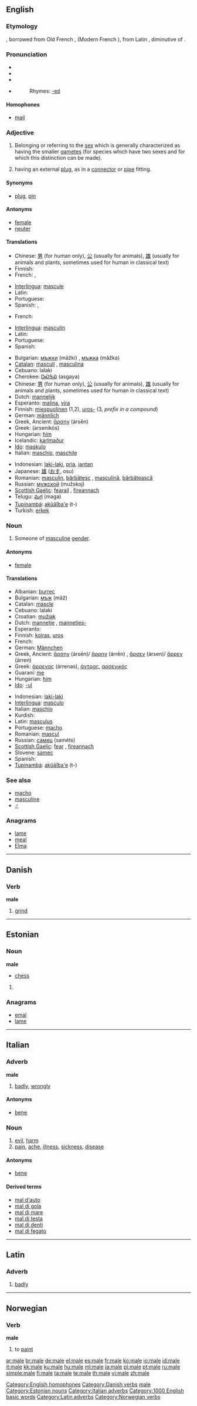{{see|Malé|mâle}}
==English==

===Etymology===
{{ME.}} {{term|male|lang=enm}}, borrowed from Old French {{term|masle}}, {{term|malle}} (Modern French {{term|mâle}}), from Latin {{term|masculus||masculine, a male}}, diminutive of {{term|mas|mās|male, masculine}}.

===Pronunciation===
*{{enPR|māl}}
* {{IPA|/meɪl/}}
* {{SAMPA|/meIl/}}
*{{audio|en-us-male.ogg|Audio (US)}}
*:Rhymes: [[Rhymes:English:-eɪl|-eɪl]]

====Homophones====
*[[mail]]

===Adjective===
{{en-adj|-}}

# Belonging or referring to the [[sex]] which is generally characterized as having the smaller [[gamete]]s (for species which have two sexes and for which this distinction can be made).
# {{figurative}} having an external [[plug]], as in a [[connector]] or [[pipe]] fitting.

====Synonyms====
* {{figurative}} [[plug]], [[pin]]

====Antonyms====
*[[female]]
*[[neuter]]

====Translations====
{{trans-top|belonging or referring to the sex having the smaller gametes}}
*Chinese: [[男]] (for human only), [[公]] (usually for animals), [[雄]] (usually for animals and plants, sometimes used for human in classical text)
*Finnish: {{t|fi|miespuolinen}}
*French: {{qualifier|animal}} {{t|fr|mâle}}, {{qualifier|human}} {{t|fr|masculin}}
{{trans-mid}}
*[[Interlingua]]: [[mascule]]
*Latin: {{t|la|masculus}}
*Portuguese: {{t|pt|macho|m}}
*Spanish: {{t|es|masculino|m}}, {{t|es|macho|m}}
{{trans-bottom}}

{{trans-top|having an external plug}}
*French: {{t|fr|mâle}}
{{trans-mid}}
*[[Interlingua]]: [[masculin]]
*Latin: {{t|la|masculus}}
*Portuguese: {{t|pt|masculino|m}}
*Spanish: {{t|es|macho|m}}
{{trans-bottom}}

{{checktrans-top}}
*Bulgarian: [[мъжки]] (mǎžki) {{m}}, [[мъжка]] (mǎžka) {{f}}
*[[Catalan]]: [[masculí]] {{m}}, [[masculina]] {{f}}
*Cebuano: lalaki
*Cherokee: [[ᎠᏍᎦᏯ]] (asgaya)
*Chinese: [[男]] (for human only), [[公]] (usually for animals), [[雄]] (usually for animals and plants, sometimes used for human in classical text)
*Dutch: [[mannelijk]]
*Esperanto: [[malina]], [[vira]]
*Finnish: [[miespuolinen]] (1,2), [[uros|uros-]] (3, ''prefix in a compound'')
*German: [[männlich]]
*Greek, Ancient: [[ἄρσην]] (ársēn)
*Greek: {{t|el|αρσενικός}} (arsenikós)
*Hungarian: [[hím]]
*Icelandic: [[karlmaður]]
*[[Ido]]: [[maskulo]]
*Italian: [[maschio]], [[maschile]]
{{trans-mid}}
*Indonesian: [[laki-laki]], [[pria]], [[jantan]]
*Japanese: [[雄]] ([[おす]], osu)
*Romanian: [[masculin]], [[bărbătesc]] {{m}}, [[masculină]], [[bărbătească]] {{f}}
*Russian: [[мужской]] (mužskoj)
*[[Scottish Gaelic]]: [[fearail]] {{m}}, [[fireannach]] {{m}}
*Telugu: [[మగ]] (maga)
*[[Tupinambá]]: [[akûãîba'e]] (t-)
*Turkish: [[erkek]]
{{trans-bottom}}

===Noun===
{{en-noun}}

# Someone of [[masculine]] [[gender]].

====Antonyms====
*[[female]]

====Translations====
{{trans-top|someone of masculine gender}}
*Albanian: [[burrec]]
*Bulgarian: [[мъж]] (mǎž) {{m}}
*Catalan: [[mascle]] {{m}}
*Cebuano: lalaki
*Croatian: [[mužjak]] {{m}}
*Dutch: [[mannetje]] {{n}}, [[mannetjes-]]
*Esperanto: {{t|eo|viro}}
*Finnish: [[koiras]], [[uros]]
*French: {{t|fr|mâle|m}}
*German: [[Männchen]] {{n}}
*Greek, Ancient: [[ἄρσην]] (ársēn)/ [[ἄρρην]] (árrēn) {{m}}, [[ἄρσεν]] (ársen)/ [[ἄρρεν]] (árren) {{n}}
*Greek: [[άρρενας]] (árrenas), [[άντρας]], [[αρσενικός]]
*Guaraní: [[me]]
*Hungarian: [[hím]]
*[[Ido]]: [[-ul]]
{{trans-mid}}
*Indonesian: [[laki-laki]]
*[[Interlingua]]: [[masculo]]
*Italian: [[maschio]] {{m}}
*Kurdish: {{KUchar|[[نێر]]}}
*Latin: [[masculus]] {{m}}
*Portuguese: [[macho]] {{m}}
*Romanian: [[mascul]]
*Russian: [[самец]] (saméts) {{m}}
*[[Scottish Gaelic]]: [[fear#Scottish Gaelic|fear]] {{m}}, [[fireannach]] {{m}}
*Slovene: [[samec]] {{m}}
*Spanish: {{t|es|macho|m}}
*[[Tupinambá]]: [[akûãîba'e]] (t-)
{{trans-bottom}}

===See also===
*[[macho]]
*[[masculine]]
*[[♂]]

===Anagrams===
*[[lame]]
*[[meal]]
*[[Elma]]

[[Category:English homophones]]

----

==Danish==

===Verb===
'''male'''

# [[grind]]

[[Category:Danish verbs]]

----

==Estonian==

===Noun===
'''male'''
*[[chess]]

# {{defn|Estonian}}

===Anagrams===
*[[emal]]
*[[lame]]

[[Category:et:Chess| male]]
[[Category:Estonian nouns]]

----

==Italian==

===Adverb===
'''male'''

# [[badly]], [[wrongly]]

====Antonyms====
*[[bene]]

===Noun===
{{it-noun|mal|m|e|i}}

# [[evil]], [[harm]]
# [[pain]], [[ache]], [[illness]], [[sickness]], [[disease]]

====Antonyms====
*[[bene]]

====Derived terms====
*[[mal d'auto]]
*[[mal di gola]]
*[[mal di mare]]
*[[mal di testa]]
*[[mal di denti]]
*[[mal di fegato]]

[[Category:Italian adverbs]]

----

==Latin==

===Adverb===
{{la-ad|male|peius|pessimē}}

# [[badly]]

[[Category:1000 English basic words]]
[[Category:Latin adverbs]]

----

==Norwegian==

===Verb===
'''male'''

# to [[paint]]

[[Category:Norwegian verbs]]

[[ar:male]]
[[br:male]]
[[de:male]]
[[el:male]]
[[es:male]]
[[fr:male]]
[[ko:male]]
[[io:male]]
[[id:male]]
[[it:male]]
[[kk:male]]
[[ku:male]]
[[hu:male]]
[[ml:male]]
[[ja:male]]
[[pl:male]]
[[pt:male]]
[[ru:male]]
[[simple:male]]
[[fi:male]]
[[ta:male]]
[[te:male]]
[[th:male]]
[[vi:male]]
[[zh:male]]